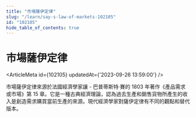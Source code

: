 ```yaml
---
title: "市場薩伊定律"
slug: "/learn/say-s-law-of-markets-102105"
id: "102105"
hide_table_of_contents: true
---
```



# 市場薩伊定律

<ArticleMeta id={102105} updatedAt={'2023-09-26 13:59:00'} />
<div className='border-solid border-b border-t-0 my-4 border-[var(--ifm-color-gray-300)]' />

市場薩伊定律來源於法國經濟學家讓 - 巴普蒂斯特·賽的 1803 年著作《產品需求或市場》第 15 章。它是一種古典經濟理論，認為過去生產和銷售貨物所產生的收入是創造需求購買當前生產的來源。現代經濟學家對薩伊定律有不同的觀點和替代版本。
